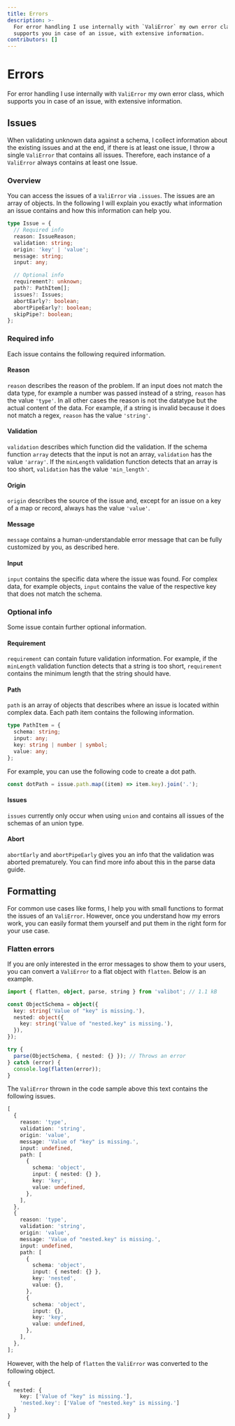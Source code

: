 ```yaml
---
title: Errors
description: >-
  For error handling I use internally with `ValiError` my own error class, which
  supports you in case of an issue, with extensive information.
contributors: []
---
```



# Errors

For error handling I use internally with <Link href="/api/ValiError">`ValiError`</Link> my own error class, which supports you in case of an issue, with extensive information.

## Issues

When validating unknown data against a schema, I collect information about the existing issues and at the end, if there is at least one issue, I throw a single <Link href="/api/ValiError">`ValiError`</Link> that contains all issues. Therefore, each instance of a <Link href="/api/ValiError">`ValiError`</Link> always contains at least one Issue.

### Overview

You can access the issues of a <Link href="/api/ValiError">`ValiError`</Link> via `.issues`. The issues are an array of objects. In the following I will explain you exactly what information an issue contains and how this information can help you.

```ts
type Issue = {
  // Required info
  reason: IssueReason;
  validation: string;
  origin: 'key' | 'value';
  message: string;
  input: any;

  // Optional info
  requirement?: unknown;
  path?: PathItem[];
  issues?: Issues;
  abortEarly?: boolean;
  abortPipeEarly?: boolean;
  skipPipe?: boolean;
};
```

### Required info

Each issue contains the following required information.

#### Reason

`reason` describes the reason of the problem. If an input does not match the data type, for example a number was passed instead of a string, `reason` has the value `'type'`. In all other cases the reason is not the datatype but the actual content of the data. For example, if a string is invalid because it does not match a regex, `reason` has the value `'string'`.

#### Validation

`validation` describes which function did the validation. If the schema function `array` detects that the input is not an array, `validation` has the value `'array'`. If the `minLength` validation function detects that an array is too short, `validation` has the value `'min_length'`.

#### Origin

`origin` describes the source of the issue and, except for an issue on a key of a map or record, always has the value `'value'`.

#### Message

`message` contains a human-understandable error message that can be fully customized by you, as described <Link href="/guides/schemas/#error-messages">here</Link>.

#### Input

`input` contains the specific data where the issue was found. For complex data, for example objects, `input` contains the value of the respective key that does not match the schema.

### Optional info

Some issue contain further optional information.

#### Requirement

`requirement` can contain future validation information. For example, if the `minLength` validation function detects that a string is too short, `requirement` contains the minimum length that the string should have.

#### Path

`path` is an array of objects that describes where an issue is located within complex data. Each path item contains the following information.

```ts
type PathItem = {
  schema: string;
  input: any;
  key: string | number | symbol;
  value: any;
};
```

For example, you can use the following code to create a dot path.

```ts
const dotPath = issue.path.map((item) => item.key).join('.');
```

#### Issues

`issues` currently only occur when using <Link href="/api/union">`union`</Link> and contains all issues of the schemas of an union type.

#### Abort

`abortEarly` and `abortPipeEarly` gives you an info that the validation was aborted prematurely. You can find more info about this in the <Link href="/guides/parse-data/#abort-early">parse data</Link> guide.

## Formatting

For common use cases like forms, I help you with small functions to format the issues of an <Link href="/api/ValiError">`ValiError`</Link>. However, once you understand how my errors work, you can easily format them yourself and put them in the right form for your use case.

### Flatten errors

If you are only interested in the error messages to show them to your users, you can convert a <Link href="/api/ValiError">`ValiError`</Link> to a flat object with <Link href="/api/flatten">`flatten`</Link>. Below is an example.

```ts
import { flatten, object, parse, string } from 'valibot'; // 1.1 kB

const ObjectSchema = object({
  key: string('Value of "key" is missing.'),
  nested: object({
    key: string('Value of "nested.key" is missing.'),
  }),
});

try {
  parse(ObjectSchema, { nested: {} }); // Throws an error
} catch (error) {
  console.log(flatten(error));
}
```

The <Link href="/api/ValiError">`ValiError`</Link> thrown in the code sample above this text contains the following issues.

```ts
[
  {
    reason: 'type',
    validation: 'string',
    origin: 'value',
    message: 'Value of "key" is missing.',
    input: undefined,
    path: [
      {
        schema: 'object',
        input: { nested: {} },
        key: 'key',
        value: undefined,
      },
    ],
  },
  {
    reason: 'type',
    validation: 'string',
    origin: 'value',
    message: 'Value of "nested.key" is missing.',
    input: undefined,
    path: [
      {
        schema: 'object',
        input: { nested: {} },
        key: 'nested',
        value: {},
      },
      {
        schema: 'object',
        input: {},
        key: 'key',
        value: undefined,
      },
    ],
  },
];
```

However, with the help of <Link href="/api/flatten">`flatten`</Link> the <Link href="/api/ValiError">`ValiError`</Link> was converted to the following object.

```ts
{
  nested: {
    key: ['Value of "key" is missing.'],
    'nested.key': ['Value of "nested.key" is missing.']
  }
}
```
